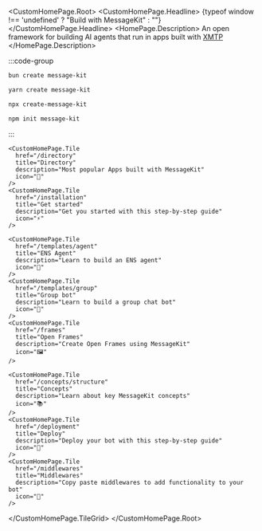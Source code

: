 
<CustomHomePage.Root>
<CustomHomePage.Headline>
  {typeof window !== 'undefined' ? "Build with MessageKit" : ""}
</CustomHomePage.Headline>
  <HomePage.Description>
    An open framework for building AI agents that run in apps built with [XMTP](https://docs.xmtp.org) 
  </HomePage.Description>

<div className="custom-homepage-tile-grid-container" style={{ 
  marginTop: '2rem', 
  marginBottom: '2rem', 
  width: '75%', 
  maxWidth: '400px', 
  margin: '2rem auto',
  textAlign: 'center'
}}>

:::code-group

```bash [bun]
bun create message-kit
```

```bash [yarn]
yarn create message-kit
```

```bash [npx]
npx create-message-kit
```

```bash [npm]
npm init message-kit
```

:::

</div>
  <CustomHomePage.TileGrid>

    <CustomHomePage.Tile
      href="/directory"
      title="Directory"
      description="Most popular Apps built with MessageKit"
      icon="💬"
    />
    <CustomHomePage.Tile
      href="/installation"
      title="Get started"
      description="Get you started with this step-by-step guide"
      icon="⚡️"
    />

    <CustomHomePage.Tile
      href="/templates/agent"
      title="ENS Agent"
      description="Learn to build an ENS agent"
      icon="🧠"
    />
    <CustomHomePage.Tile
      href="/templates/group"
      title="Group bot"
      description="Learn to build a group chat bot"
      icon="💬"
    />
    <CustomHomePage.Tile
      href="/frames"
      title="Open Frames"
      description="Create Open Frames using MessageKit"
      icon="🖼️"
    />

    <CustomHomePage.Tile
      href="/concepts/structure"
      title="Concepts"
      description="Learn about key MessageKit concepts"
      icon="📚"
    />
    <CustomHomePage.Tile
      href="/deployment"
      title="Deploy"
      description="Deploy your bot with this step-by-step guide"
      icon="🤖"
    />
    <CustomHomePage.Tile
      href="/middlewares"
      title="Middlewares"
      description="Copy paste middlewares to add functionality to your bot"
      icon="🔧"
    />

  </CustomHomePage.TileGrid>
</CustomHomePage.Root>
